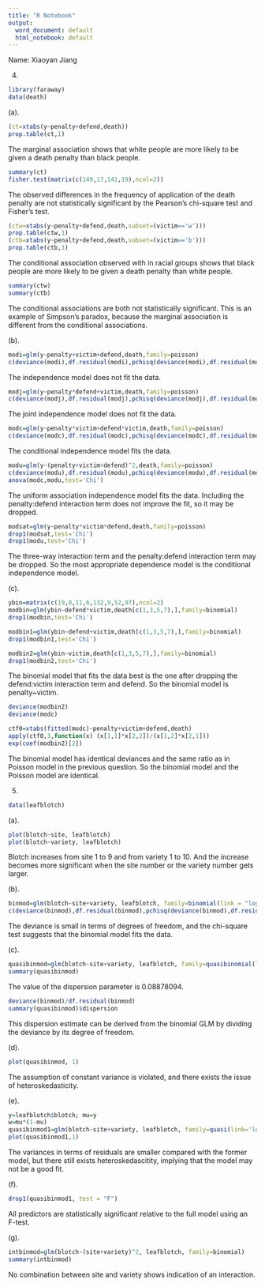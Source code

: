 ---
title: "R Notebook"
output:
  word_document: default
  html_notebook: default
---
Name: Xiaoyan Jiang

4. 
```{r}
library(faraway)
data(death)
```

(a).
```{r}
(ct=xtabs(y~penalty+defend,death))
prop.table(ct,1)
```
The marginal association shows that white people are more likely to be given a death penalty than black people.

```{r}
summary(ct)
fisher.test(matrix(c(149,17,141,19),ncol=2))
```
The observed differences in the frequency of application of the death penalty are not statistically significant by the Pearson's chi-square test and Fisher's test.

```{r}
(ctw=xtabs(y~penalty+defend,death,subset=(victim=='w')))
prop.table(ctw,1)
(ctb=xtabs(y~penalty+defend,death,subset=(victim=='b')))
prop.table(ctb,1)
```
The conditional association observed with in racial groups shows that black people are more likely to be given a death penalty than white people.

```{r}
summary(ctw)
summary(ctb)
```
The conditional associations are both not statistically significant.
This is an example of Simpson’s paradox, because the marginal association is different from the conditional associations.

(b).
```{r}
modi=glm(y~penalty+victim+defend,death,family=poisson)
c(deviance(modi),df.residual(modi),pchisq(deviance(modi),df.residual(modi),lower=F))
```
The independence model does not fit the data.

```{r}
modj=glm(y~penalty*defend+victim,death,family=poisson)
c(deviance(modj),df.residual(modj),pchisq(deviance(modj),df.residual(modj),lower=F))
```
The joint independence model does not fit the data.

```{r}
modc=glm(y~penalty*victim+defend*victim,death,family=poisson)
c(deviance(modc),df.residual(modc),pchisq(deviance(modc),df.residual(modc),lower=F))
```
The conditional independence model fits the data.

```{r}
modu=glm(y~(penalty+victim+defend)^2,death,family=poisson)
c(deviance(modu),df.residual(modu),pchisq(deviance(modu),df.residual(modu),lower=F))
anova(modc,modu,test='Chi')
```
The uniform association independence model fits the data. Including the penalty:defend interaction term does not improve the fit, so it may be dropped.

```{r}
modsat=glm(y~penalty*victim*defend,death,family=poisson)
drop1(modsat,test='Chi')
drop1(modu,test='Chi')
```
The three-way interaction term and the penalty:defend interaction term may be dropped. So the most appropriate dependence model is the conditional independence model.

(c).
```{r}
ybin=matrix(c(19,0,11,6,132,9,52,97),ncol=2)
modbin=glm(ybin~defend*victim,death[c(1,3,5,7),],family=binomial)
drop1(modbin,test='Chi')
```

```{r}
modbin1=glm(ybin~defend+victim,death[c(1,3,5,7),],family=binomial)
drop1(modbin1,test='Chi')
```

```{r}
modbin2=glm(ybin~victim,death[c(1,3,5,7),],family=binomial)
drop1(modbin2,test='Chi')
```
The binomial model that fits the data best is the one after dropping the defend:victim interaction term and defend. So the binomial model is penalty~victim.

```{r}
deviance(modbin2)
deviance(modc)

ctf0=xtabs(fitted(modc)~penalty+victim+defend,death)
apply(ctf0,3,function(x) (x[1,1]*x[2,2])/(x[1,2]*x[2,1]))
exp(coef(modbin2)[2])
```
The binomial model has identical deviances and the same ratio as in Poisson model in the previous question. So the binomial model and the Poisson model are identical.


5.
```{r}
data(leafblotch)
```

(a).
```{r}
plot(blotch~site, leafblotch)
plot(blotch~variety, leafblotch)
```
Blotch increases from site 1 to 9 and from variety 1 to 10. And the increase becomes more significant when the site number or the variety number gets larger.

(b).
```{r}
binmod=glm(blotch~site+variety, leafblotch, family=binomial(link = "logit"))
c(deviance(binmod),df.residual(binmod),pchisq(deviance(binmod),df.residual(binmod),lower=F))
```
The deviance is small in terms of degrees of freedom, and the chi-square test suggests that the binomial model fits the data.

(c).
```{r}
quasibinmod=glm(blotch~site+variety, leafblotch, family=quasibinomial(link='logit'))
summary(quasibinmod)
```
The value of the dispersion parameter is 0.08878094.
```{r}
deviance(binmod)/df.residual(binmod)
summary(quasibinmod)$dispersion
```
This dispersion estimate can be derived from the binomial GLM by dividing the deviance by its degree of freedom.

(d).
```{r}
plot(quasibinmod, 1)
```
The assumption of constant variance is violated, and there exists the issue of heteroskedasticity.

(e).
```{r}
y=leafblotch$blotch; mu=y
w=mu*(1-mu)
quasibinmod1=glm(blotch~site+variety, leafblotch, family=quasi(link='logit',variance="mu(1-mu)"), weights=w)
plot(quasibinmod1,1)
```
The variances in terms of residuals are smaller compared with the former model, but there still exists heteroskedascitity, implying that the model may not be a good fit.

(f).
```{r}
drop1(quasibinmod1, test = "F")
```
All predictors are statistically significant relative to the full model using an F-test. 

(g).
```{r}
intbinmod=glm(blotch~(site+variety)^2, leafblotch, family=binomial)
summary(intbinmod)
```
No combination between site and variety shows indication of an interaction.